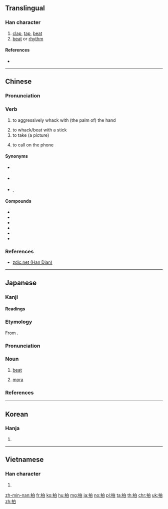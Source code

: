 ==Translingual==

===Han character===
{{Han char|rn=64|rad=手|as=05|sn=8|four=56000|canj=QHA|ids=⿰扌白}}

# [[clap]], [[tap]], [[beat]]
# [[beat]] or [[rhythm]]

====References====
* {{Han ref|kx=0425.070|dkj=11952|dj=0773.120|hdz=31854.030|uh=62CD|ud=25293|bh=A9E7|bd=43495}}

----

==Chinese==
{{zh-forms}}

===Pronunciation===
{{zh-pron
|m=pāi
|c=paak3
|mn=phah
|mc=y
|oc=y
|ma=zh-pāi.ogg
|cat=v,n
}}

===Verb===
{{zh-verb}}

# to aggressively whack with (the palm of) the hand
#: {{zh-usex|拍 尻川|to spank someone's bottom|MN}}
# to whack/beat with a stick
# to take (a picture)
#: {{zh-usex|他 拍 的 照片 全部 都 是 太 曝光 的。|The pictures he '''took''' are all overexposed.}}
# {{lb|zh|Min Nan}} to call on the phone
#: {{zh-usex|拍 電話|to call someone on the phone|MN}}
#: {{zh-usex|拍 手機|to call someone's cellphone|MN}}

====Synonyms====
* {{sense|to whack}} {{zh-l|打}}
* {{sense|to take a picture}} {{qualifier|Cantonese}} {{zh-l|影}}
* {{sense|to call on the phone}} {{qualifier|Min Nan}} {{zh-l|扣}}, {{qualifier|Mandarin|Cantonese}} {{zh-l|打}}

====Compounds====
* {{zh-l|拍板}}
* {{zh-l|拍馬屁}}
* {{zh-l|拍賣}}
* {{zh-l|拍攝}}
* {{zh-l|拍手}}
* {{zh-l|拍照}}

===References===
* [http://www.zdic.net/z/1a/js/62CD.htm zdic.net (Han Dian)]

----

==Japanese==

===Kanji===
{{ja-kanji|grade=c|rs=手05}}

====Readings====
{{ja-readings|goon=[[ひゃく]] (hyaku) {{non-joyo-reading}}|kanon=[[はく]] (haku)|kanyoon=[[ひょう]] (hyō)|kun=[[うつ]] (utsu)}}

===Etymology===
{{ja-kanjitab|はく|yomi=o}}
From {{etyl|ltc|ja|sort=はく}} {{m|zh|拍|tr=phæk}}.

===Pronunciation===
{{ja-pron|yomi=kanon|はく|acc=1|acc_ref=DJR,NHK}}

===Noun===
{{ja-noun|はく}}

# {{label|ja|music|sort=はく}} [[beat]]
# {{label|ja|phonology|sort=はく}} [[mora]]

===References===
<references/>

----

==Korean==

===Hanja===
{{ko-hanja|hangeul=박|eumhun=|rv=bak|mr=pak|y=pak}}

# {{defn|lang=ko|sort=手05}}

----

==Vietnamese==

===Han character===
{{vi-hantu|[[phếch]], [[phách]], [[vạch]], [[phạch]], [[phệch]]|rs=手05}}

# {{defn|lang=vi|sort=手05}}

[[zh-min-nan:拍]]
[[fr:拍]]
[[ko:拍]]
[[hu:拍]]
[[mg:拍]]
[[ja:拍]]
[[no:拍]]
[[pl:拍]]
[[ta:拍]]
[[th:拍]]
[[chr:拍]]
[[uk:拍]]
[[zh:拍]]